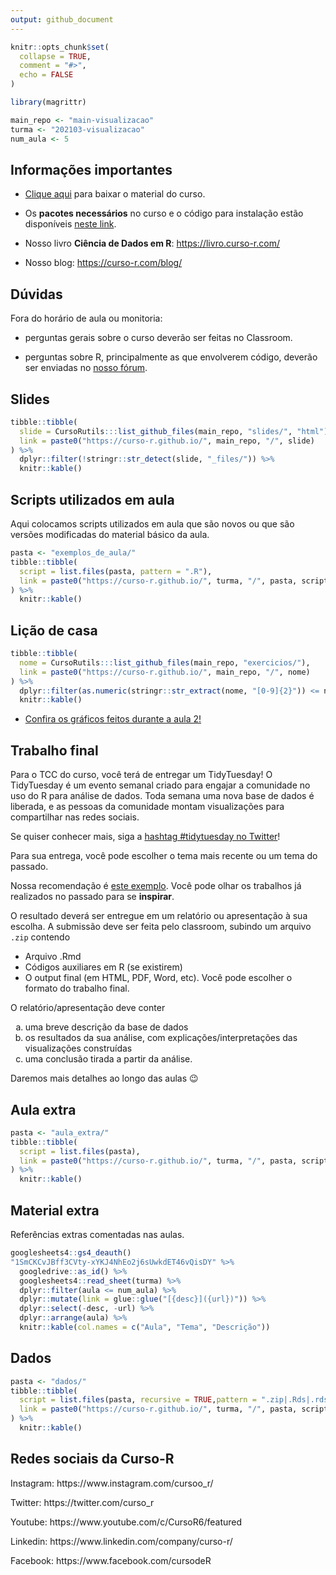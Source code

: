 ```yaml
---
output: github_document
---
```


<!-- README.md is generated from README.Rmd. Please edit that file -->

```r
knitr::opts_chunk$set(
  collapse = TRUE,
  comment = "#>",
  echo = FALSE
)

library(magrittr)

main_repo <- "main-visualizacao"
turma <- "202103-visualizacao"
num_aula <- 5
```


## Informações importantes

- [Clique aqui](https://github.com/curso-r/main-visualizacao/raw/master/material_do_curso.zip) para baixar o material do curso.

- Os **pacotes necessários** no curso e o código para instalação estão disponíveis [neste link](https://curso-r.github.io/main-visualizacao#pacotes-necess%C3%A1rios).

- Nosso livro **Ciência de Dados em R**: [https://livro.curso-r.com/](https://livro.curso-r.com/)

- Nosso blog: [https://curso-r.com/blog/](https://curso-r.com/blog/)

## Dúvidas

Fora do horário de aula ou monitoria:

- perguntas gerais sobre o curso deverão ser feitas no Classroom.

- perguntas sobre R, principalmente as que envolverem código, deverão ser enviadas no [nosso fórum](https://discourse.curso-r.com/).

## Slides

```r
tibble::tibble(
  slide = CursoRutils:::list_github_files(main_repo, "slides/", "html"),
  link = paste0("https://curso-r.github.io/", main_repo, "/", slide)
) %>% 
  dplyr::filter(!stringr::str_detect(slide, "_files/")) %>% 
  knitr::kable()
```

## Scripts utilizados em aula

Aqui colocamos scripts utilizados em aula que são novos ou que são versões modificadas do material básico da aula.

```r
pasta <- "exemplos_de_aula/"
tibble::tibble(
  script = list.files(pasta, pattern = ".R"),
  link = paste0("https://curso-r.github.io/", turma, "/", pasta, script)
) %>% 
  knitr::kable()
```


## Lição de casa

```r
tibble::tibble(
  nome = CursoRutils:::list_github_files(main_repo, "exercicios/"),
  link = paste0("https://curso-r.github.io/", main_repo, "/", nome)
) %>%
  dplyr::filter(as.numeric(stringr::str_extract(nome, "[0-9]{2}")) <= num_aula) %>% 
  knitr::kable()
```

- [Confira os gráficos feitos durante a aula 2!](https://curso-r.github.io/202103-visualizacao/graficos.html)

## Trabalho final

Para o TCC do curso, você terá de entregar um TidyTuesday! O TidyTuesday é um evento semanal  criado para engajar a comunidade no uso do R para análise de dados. Toda semana uma nova base de dados é liberada, e as pessoas da comunidade montam visualizações para compartilhar nas redes sociais.

Se quiser conhecer mais, siga a [hashtag #tidytuesday no Twitter](https://twitter.com/search?q=#TidyTuesday&src=hashtag_click)! 

Para sua entrega, você pode escolher o tema mais recente ou um tema do passado.

Nossa recomendação é [este exemplo](https://github.com/rfordatascience/tidytuesday/blob/master/data/2021/2021-03-09/readme.md). Você pode olhar os trabalhos já realizados no passado para se **inspirar**.

O resultado deverá ser entregue em um relatório ou apresentação à sua escolha. A submissão deve ser feita pelo classroom, subindo um arquivo `.zip` contendo

- Arquivo .Rmd
- Códigos auxiliares em R (se existirem)
- O output final (em HTML, PDF, Word, etc). Você pode escolher o formato do trabalho final.

O relatório/apresentação deve conter 

a) uma breve descrição da base de dados
b) os resultados da sua análise, com explicações/interpretações das visualizações construídas
c) uma conclusão tirada a partir da análise.

Daremos mais detalhes ao longo das aulas 😉 

## Aula extra

```r
pasta <- "aula_extra/"
tibble::tibble(
  script = list.files(pasta),
  link = paste0("https://curso-r.github.io/", turma, "/", pasta, script)
) %>% 
  knitr::kable()
```

## Material extra

Referências extras comentadas nas aulas.

```r
googlesheets4::gs4_deauth()
"1SmCKCvJBff3CVty-xYKJ4NhEo2j6sUwkdET46vQisDY" %>% 
  googledrive::as_id() %>% 
  googlesheets4::read_sheet(turma) %>%
  dplyr::filter(aula <= num_aula) %>% 
  dplyr::mutate(link = glue::glue("[{desc}]({url})")) %>%
  dplyr::select(-desc, -url) %>%
  dplyr::arrange(aula) %>% 
  knitr::kable(col.names = c("Aula", "Tema", "Descrição"))
```

## Dados

```r
pasta <- "dados/"
tibble::tibble(
  script = list.files(pasta, recursive = TRUE,pattern = ".zip|.Rds|.rds"),
  link = paste0("https://curso-r.github.io/", turma, "/", pasta, script)
) %>% 
  knitr::kable()
```


## Redes sociais da Curso-R

Instagram: https://www.instagram.com/cursoo_r/

Twitter: https://twitter.com/curso_r

Youtube: https://www.youtube.com/c/CursoR6/featured

Linkedin: https://www.linkedin.com/company/curso-r/

Facebook: https://www.facebook.com/cursodeR
